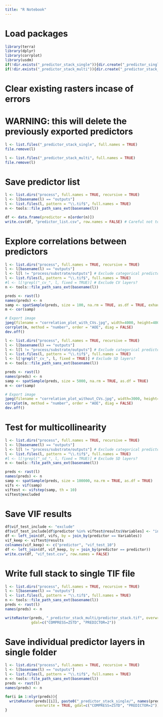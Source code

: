 ```yaml
---
title: "R Notebook"
---
```


# Load packages
```r
library(terra)
library(dplyr)
library(corrplot)
library(usdm)
if(!dir.exists("_predictor_stack_single")){dir.create("_predictor_single", recursive = TRUE)}
if(!dir.exists("_predictor_stack_multi")){dir.create("_predictor_stack_multi", recursive = TRUE)}
```

# Clear existing rasters incase of errors
# WARNING: this will delete the previously exported predictors
```r
l <- list.files("_predictor_stack_single", full.names = TRUE)
file.remove(l)

l <- list.files("_predictor_stack_multi", full.names = TRUE)
file.remove(l)
```

# Save predictor list
```r
l <- list.dirs("process", full.names = TRUE, recursive = TRUE)
l <- l[basename(l) == "outputs"]
l <- list.files(l, pattern = "\\.tif$", full.names = TRUE)
n <- tools::file_path_sans_ext(basename(l))

df <- data.frame(predictor = n[order(n)])
write.csv(df, "predictor_list.csv", row.names = FALSE) # Careful not to overwrite if metadata has been filled in
```

# Explore correlations between predictors
```r
l <- list.dirs("process", full.names = TRUE, recursive = TRUE)
l <- l[basename(l) == "outputs"]
l <- l[l != "process/substrate/outputs"] # Exclude categorical predictors
l <- list.files(l, pattern = "\\.tif$", full.names = TRUE)
#l <- l[!grepl("_cv_", l, fixed = TRUE)] # Exclude CV layers?
n <- tools::file_path_sans_ext(basename(l))

preds <- rast(l)
names(preds) <- n
samp <- spatSample(preds, size = 100, na.rm = TRUE, as.df = TRUE, exhaustive = TRUE)
m <- cor(samp)

# Export image
jpeg(filename = "correlation_plot_with_CVs.jpg", width=4000, height=4000, res=150)
corrplot(m, method = "number", order = "AOE", diag = FALSE)
dev.off()

l <- list.dirs("process", full.names = TRUE, recursive = TRUE)
l <- l[basename(l) == "outputs"]
l <- l[l != "process/substrate/outputs"] # Exclude categorical predictors
l <- list.files(l, pattern = "\\.tif$", full.names = TRUE)
l <- l[!grepl("_cv_", l, fixed = TRUE)] # Exclude SD layers?
n <- tools::file_path_sans_ext(basename(l))

preds <- rast(l)
names(preds) <- n
samp <- spatSample(preds, size = 5000, na.rm = TRUE, as.df = TRUE)
m <- cor(samp)

# Export image
jpeg(filename = "correlation_plot_without_CVs.jpg", width=3000, height=3000, res=150)
corrplot(m, method = "number", order = "AOE", diag = FALSE)
dev.off()
```

# Test for multicollinearity
```r
l <- list.dirs("process", full.names = TRUE, recursive = TRUE)
l <- l[basename(l) == "outputs"]
l <- l[l != "process/substrate/outputs"] # Exclude categorical predictors
l <- list.files(l, pattern = "\\.tif$", full.names = TRUE)
#l <- l[!grepl("_sd_", l, fixed = TRUE)] # Exclude SD layers?
n <- tools::file_path_sans_ext(basename(l))

preds <- rast(l)
names(preds) <- n
samp <- spatSample(preds, size = 100000, na.rm = TRUE, as.df = TRUE)
vifs <- vif(samp)
viftest <- vifstep(samp, th = 10)
viftest@excluded
```

# Save VIF results
```r
df$vif_test_include <- "exclude"
df$vif_test_include[df$predictor %in% viftest@results$Variables] <- "include"
df <- left_join(df, vifs, by = join_by(predictor == Variables))
vif_keep <- viftest@results
colnames(vif_keep) <- c("predictor", "vif_test_10")
df <- left_join(df, vif_keep, by = join_by(predictor == predictor))
write.csv(df, "vif_test.csv", row.names = FALSE)
```

# Write full stack to single TIF file
```r
l <- list.dirs("process", full.names = TRUE, recursive = TRUE)
l <- l[basename(l) == "outputs"]
l <- list.files(l, pattern = "\\.tif$", full.names = TRUE)
n <- tools::file_path_sans_ext(basename(l))
preds <- rast(l)
names(preds) <- n

writeRaster(preds, "_predictor_stack_multi/predictor_stack.tif", overwrite = TRUE, 
            gdal=c("COMPRESS=ZSTD", "PREDICTOR=2"))
```

# Save individual predictor layers in single folder
```r
l <- list.dirs("process", full.names = TRUE, recursive = TRUE)
l <- l[basename(l) == "outputs"]
l <- list.files(l, pattern = "\\.tif$", full.names = TRUE)
n <- tools::file_path_sans_ext(basename(l))
preds <- rast(l)
names(preds) <- n

for(i in 1:nlyr(preds)){
  writeRaster(preds[[i]], paste0("_predictor_stack_single/", names(preds)[i], ".tif"), 
              overwrite = TRUE, gdal=c("COMPRESS=ZSTD", "PREDICTOR=2"))
}
```

